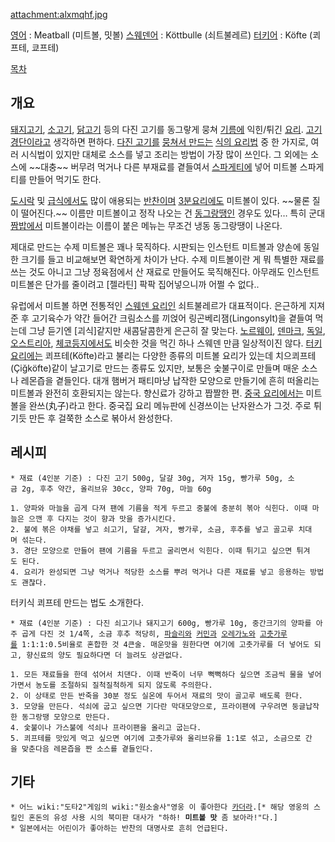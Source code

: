 attachment:alxmqhf.jpg

[[영어]] : Meatball (미트볼, 밋볼)
[[스웨덴어]] : Köttbulle (쇠트불레르)
[[터키어]] : Köfte (쾨프테, 쿄프테)

[[목차]]
== 개요 ==
[[돼지고기]], [[소고기]], [[닭고기]] 등의 다진 고기를 동그랗게 뭉쳐 [[기름]]에 익힌/튀긴 [[요리]]. [[고기]][[경단]]이라고 생각하면 편하다. [[떡갈비|다진 고기를]] [[완자|뭉쳐서 만드는]] [[햄버그 스테이크|식의 요리법]] 중 한 가지로, 여러 시식법이 있지만 대체로 소스를 넣고 조리는 방법이 가장 많이 쓰인다. 그 외에는 소스에 ~~대충~~ 버무려 먹거나 다른 부재료를 곁들여서 [[스파게티]]에 넣어 미트볼 스파게티를 만들어 먹기도 한다.

[[도시락]] 및 [[급식]]에서도 많이 애용되는 [[반찬]]이며 [[3분요리]]에도 미트볼이 있다. ~~물론 질이 떨어진다.~~ 이름만 미트볼이고 정작 나오는 건 [[동그랑땡]]인 경우도 있다… 특히 군대 [[짬밥]]에서 미트볼이라는 이름이 붙은 메뉴는 무조건 냉동 동그랑땡이 나온다.

제대로 만드는 수제 미트볼은 꽤나 묵직하다. 시판되는 인스턴트 미트볼과 양손에 동일한 크기를 들고 비교해보면 확연하게 차이가 난다. 수제 미트볼이란 게 뭐 특별한 재료를 쓰는 것도 아니고 그냥 정육점에서 산 재료로 만들어도 묵직해진다. 아무래도 인스턴트 미트볼은 단가를 줄이려고 [젤라틴] 팍팍 집어넣으니까 어쩔 수 없다..

유럽에서 미트볼 하면 전통적인 [[스웨덴 요리]]인 쇠트불레르가 대표적이다. 은근하게 지져준 후 고기육수가 약간 들어간 크림소스를 끼얹어 링곤베리잼(Lingonsylt)을 곁들여 먹는데 그냥 듣기엔 [괴식]같지만 새콤달콤한게 은근히 잘 맞는다. [[노르웨이]], [[덴마크]], [[독일]], [[오스트리아]], [[체코]]등지에서도 비슷한 것을 먹긴 하나 스웨덴 만큼 일상적이진 않다.
[[터키 요리]]에는 쾨프테(Köfte)라고 불리는 다양한 종류의 미트볼 요리가 있는데 치으쾨프테(Çiğköfte)같이 날고기로 만드는 종류도 있지만, 보통은 숯불구이로 만들며 매운 소스나 레몬즙을 곁들인다. 대개 햄버거 패티마냥 납작한 모양으로 만들기에 흔히 떠올리는 미트볼과 완전히 호환되지는 않는다. 향신료가 강하고 짭짤한 편.
[[중국 요리]]에서는 미트볼을 완쓰(丸子)라고 한다. 중국집 요리 메뉴판에 신경쓰이는 난자완스가 그것. 주로 튀기듯 만든 후 걸쭉한 소스로 볶아서 완성한다.

== 레시피 ==
 * 재료 (4인분 기준) : 다진 고기 500g, 달걀 30g, 겨자 15g, 빵가루 50g, 소금 2g, 후추 약간, 올리브유 30cc, 양파 70g, 마늘 60g

 1. 양파와 마늘을 곱게 다져 팬에 기름을 적게 두르고 중불에 충분히 볶아 식힌다. 이때 마늘은 으깬 후 다지는 것이 향과 맛을 증가시킨다.
 2. 불에 볶은 야채를 넣고 쇠고기, 달걀, 겨자, 빵가루, 소금, 후추를 넣고 골고루 치대며 섞는다.
 3. 경단 모양으로 만들어 팬에 기름을 두르고 굴리면서 익힌다. 이때 튀기고 싶으면 튀겨도 된다.
 4. 요리가 완성되면 그냥 먹거나 적당한 소스를 뿌려 먹거나 다른 재료를 넣고 응용하는 방법도 괜찮다.


터키식 쾨프테 만드는 법도 소개한다.
 * 재료 (4인분 기준) : 다진 쇠고기나 돼지고기 600g, 빵가루 10g, 중간크기의 양파를 아주 곱게 다진 것 1/4쪽, 소금 후추 적당히, [[파슬리]]와 [[커민]]과 [[오레가노]]와 [[고춧가루]]를 1:1:1:0.5비율로 혼합한 것 4큰술. 매운맛을 원한다면 여기에 고춧가루를 더 넣어도 되고, 향신료의 양도 필요하다면 더 늘려도 상관없다.

 1. 모든 재료들을 한데 섞어서 치댄다. 이때 반죽이 너무 뻑뻑하다 싶으면 조금씩 물을 넣어가면서 농도를 조절하되 질척질척하게 되지 않도록 주의한다.
 2. 이 상태로 만든 반죽을 30분 정도 실온에 두어서 재료의 맛이 골고루 배도록 한다.
 3. 모양을 만든다. 석쇠에 굽고 싶으면 기다란 막대모양으로, 프라이팬에 구우려면 둥글납작한 동그랑땡 모양으로 만든다.
 4. 숯불이나 가스불에 석쇠나 프라이팬을 올리고 굽는다.
 5. 쾨프테를 맛있게 먹고 싶으면 여기에 고춧가루와 올리브유를 1:1로 섞고, 소금으로 간을 맞춘다음 레몬즙을 짠 소스를 곁들인다.

== 기타 ==
 * 어느 wiki:"도타2"게임의 wiki:"원소술사"영웅 이 좋아한다 [[카더라]].[* 해당 영웅의 스킬인 혼돈의 유성 사용 시의 북미판 대사가 "하하! '''미트볼 맛''' 좀 보아라!"다.]
 * 일본에서는 어린이가 좋아하는 반찬의 대명사로 흔히 언급된다.
